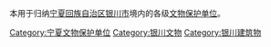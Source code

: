 本用于归纳[[宁夏回族自治区|宁夏回族自治区]][[银川市|银川市]]境内的各级[[文物保护单位|文物保护单位]]。

[[Category:宁夏文物保护单位|Category:宁夏文物保护单位]]
[[Category:银川文物|Category:银川文物]]
[[Category:银川建筑物|Category:银川建筑物]]